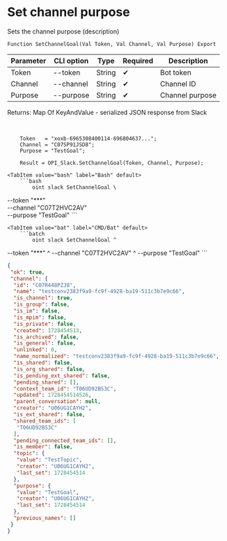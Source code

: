 ﻿---
sidebar_position: 12
---


# Set channel purpose
 Sets the channel purpose (description)



`Function SetChannelGoal(Val Token, Val Channel, Val Purpose) Export`

  | Parameter | CLI option | Type | Required | Description |
  |-|-|-|-|-|
  | Token | --token | String | &#x2714; | Bot token |
  | Channel | --channel | String | &#x2714; | Channel ID |
  | Purpose | --purpose | String | &#x2714; | Channel purpose |

  
  Returns:  Map Of KeyAndValue - serialized JSON response from Slack

<br/>




```bsl title="1C:Enterprise/OneScript code example"
    Token   = "xoxb-6965308400114-696804637...";
    Channel = "C07SP91JSD8";
    Purpose = "TestGoal";

    Result = OPI_Slack.SetChannelGoal(Token, Channel, Purpose);
```
 

 <Tabs>
  
    <TabItem value="bash" label="Bash" default>
        ```bash
            oint slack SetChannelGoal \
 --token "***" \
 --channel "C07T2HVC2AV" \
 --purpose "TestGoal"
        ```
    </TabItem>
  
    <TabItem value="bat" label="CMD/Bat" default>
        ```batch
            oint slack SetChannelGoal ^
 --token "***" ^
 --channel "C07T2HVC2AV" ^
 --purpose "TestGoal"
        ```
    </TabItem>
</Tabs>


```json title="Result"
{
 "ok": true,
 "channel": {
  "id": "C07R448PZJ8",
  "name": "testconv2383f9a9-fc9f-4928-ba19-511c3b7e9c66",
  "is_channel": true,
  "is_group": false,
  "is_im": false,
  "is_mpim": false,
  "is_private": false,
  "created": 1728454513,
  "is_archived": false,
  "is_general": false,
  "unlinked": 0,
  "name_normalized": "testconv2383f9a9-fc9f-4928-ba19-511c3b7e9c66",
  "is_shared": false,
  "is_org_shared": false,
  "is_pending_ext_shared": false,
  "pending_shared": [],
  "context_team_id": "T06UD92BS3C",
  "updated": 1728454514526,
  "parent_conversation": null,
  "creator": "U06UG1CAYH2",
  "is_ext_shared": false,
  "shared_team_ids": [
   "T06UD92BS3C"
  ],
  "pending_connected_team_ids": [],
  "is_member": false,
  "topic": {
   "value": "TestTopic",
   "creator": "U06UG1CAYH2",
   "last_set": 1728454514
  },
  "purpose": {
   "value": "TestGoal",
   "creator": "U06UG1CAYH2",
   "last_set": 1728454514
  },
  "previous_names": []
 }
}
```
